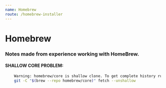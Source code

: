```yaml
---
name: Homebrew
route: /homebrew-installer
---
```


# Homebrew 

### Notes made from experience working with HomeBrew.

#### SHALLOW CORE PROBLEM: 
```bash
    Warning: homebrew/core is shallow clone. To get complete history run:
    git -C "$(brew --repo homebrew/core)" fetch --unshallow
```